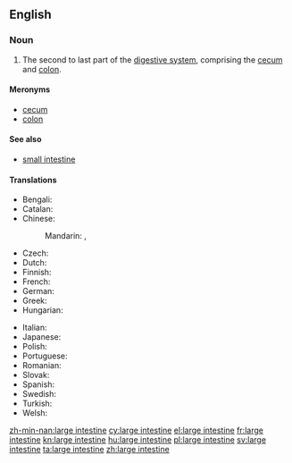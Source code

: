 ==English==
{{wikipedia}}

===Noun===
{{en-noun|head=[[large]] [[intestine]]}}

# {{context|anatomy|lang=en}} The second to last part of the [[digestive system]], comprising the [[cecum]] and [[colon]].

====Meronyms====
* [[cecum]]
* [[colon]]

====See also====
* [[small intestine]]

====Translations====
{{trans-top|bodily organ}}
* Bengali: {{t-|bn|বৃহদান্ত্র|sc=Beng}}
* Catalan: {{t-|ca|intestí gros|m}}
* Chinese:
*: Mandarin: {{t|cmn|大腸|sc=Hani}}, {{t|cmn|大肠|tr=dàcháng|sc=Hani}}
* Czech: {{t+|cs|tlusté střevo|n}}
* Dutch: {{t+|nl|dikke darm|m}}
* Finnish: {{t+|fi|paksusuoli}}
* French: {{t+|fr|gros intestin|m}}
* German: {{t+|de|Dickdarm|m}}
* Greek: {{t+|el|παχύ έντερο|n|tr=pachý éntero}}
* Hungarian: {{t+|hu|vastagbél}}
{{trans-mid}}
* Italian: {{t+|it|intestino crasso|m}}
* Japanese: {{t+|ja|大腸|tr=[[だいちょう]], daichō}}
* Polish: {{t|pl|jelito grube|n}}
* Portuguese: {{t+|pt|intestino grosso|m}}
* Romanian: {{t-|ro|intestin gros|n}}
* Slovak: {{t-|sk|hrubé črevo}}
* Spanish: {{t+|es|intestino grueso|m}}
* Swedish: {{t-|sv|tjocktarm|c}}
* Turkish: {{t-|tr|kalın barsak}}
* Welsh: {{t-|cy|coluddyn mawr|m}}
{{trans-bottom}}

[[zh-min-nan:large intestine]]
[[cy:large intestine]]
[[el:large intestine]]
[[fr:large intestine]]
[[kn:large intestine]]
[[hu:large intestine]]
[[pl:large intestine]]
[[sv:large intestine]]
[[ta:large intestine]]
[[zh:large intestine]]